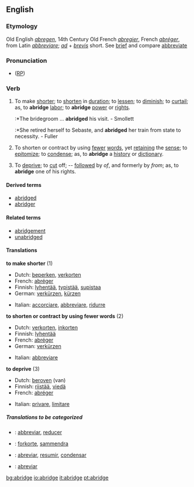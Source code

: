 ==English==

===Etymology===
Old English ''[[abregen]]'', 14th Century Old French ''[[abregier]]'', French ''[[abréger]]'', from Latin ''[[abbreviare]]''; ''[[ad]]'' + ''[[brevis]]'' short. See [[brief]] and compare [[abbreviate]]

===Pronunciation===
* ([[RP]]) {{IPA|/əˈbrɪdʒ/}}

===Verb===
{{en-infl-reg-other-e|abridg|e}}

# {{transitive}} To make [[shorter]]; to [[shorten]] in [[duration]]; to [[lessen]]; to [[diminish]]; to [[curtail]]; as, to '''abridge''' [[labor]]; to '''abridge''' [[power]] or [[right]]s.
#:*The bridegroom ... '''abridged''' his visit. - Smollett
#:*She retired herself to Sebaste, and '''abridged''' her train from state to necessity. - Fuller
# {{transitive}} To shorten or contract by using [[fewer]] [[word]]s, yet [[retaining]] the [[sense]]; to [[epitomize]]; to [[condense]]; as, to '''abridge''' a [[history]] or [[dictionary]].
# {{transitive}} To [[deprive]]; to [[cut]] off; -- [[follow]]ed by ''of'', and formerly by ''from''; as, to '''abridge''' one of his rights.

====Derived terms====
* [[abridged]]
* [[abridger]]

====Related terms====
* [[abridgement]]
* [[unabridged]]

====Translations====
'''to make shorter''' (1)
{{top}}
*Dutch: [[beperken]], [[verkorten]]
*French: [[abréger]]
*Finnish: [[lyhentää]], [[typistää]], [[supistaa]]
*German: [[verkürzen]], [[kürzen]]
{{mid}}
*Italian: [[accorciare]], [[abbreviare]], [[ridurre]]
{{bottom}}

'''to shorten or contract by using fewer words''' (2)
{{top}}
*Dutch: [[verkorten]], [[inkorten]]
*Finnish: [[lyhentää]]
*French: [[abréger]]
*German: [[verkürzen]]
{{mid}}
*Italian: [[abbreviare]]
{{bottom}}

'''to deprive''' (3)
{{top}}
*Dutch: [[beroven]] (van)
*Finnish: [[riistää]], [[viedä]]
*French: [[abréger]]
{{mid}}
*Italian: [[privare]], [[limitare]]
{{bottom}}

=====Translations to be categorized=====
{{checktrans}}
*{{ttbc|Interlingua}}: [[abbreviar]], [[reducer]]
*{{ttbc|Norwegian}}: [[forkorte]], [[sammendra]]
*{{ttbc|Portuguese}}: [[abreviar]], [[resumir]], [[condensar]]
*{{ttbc|Spanish}}: [[abreviar]]

[[bg:abridge]]
[[io:abridge]]
[[it:abridge]]
[[pt:abridge]]